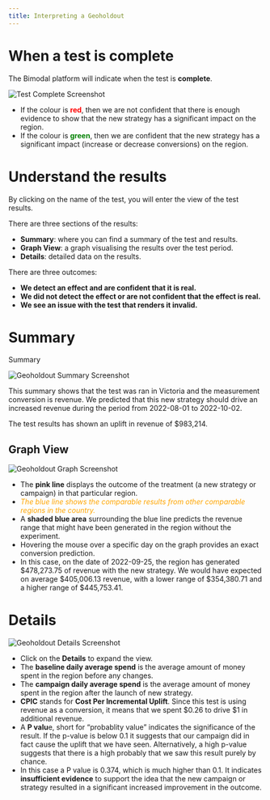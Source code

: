 ```yaml
---
title: Interpreting a Geoholdout
---
```

# When a test is complete

The Bimodal platform will indicate when the test is **complete**.

![Test Complete Screenshot](https://childish-evening-2be.notion.site/image/https%3A%2F%2Fprod-files-secure.s3.us-west-2.amazonaws.com%2Fdb2a3bd2-4ab6-4791-9fcb-408445a57de8%2F8043db1b-7f2e-42ce-b155-5a1d227bfc34%2FScreen_Shot_2023-10-31_at_11.08.49_am.png?table=block&id=2ef25804-f892-4914-acd2-760c5ca85055&spaceId=db2a3bd2-4ab6-4791-9fcb-408445a57de8&width=1450&userId=&cache=v2)

- If the colour is <span style="color:red"><b>red</b></span>, then we are not confident that there is enough evidence to show that the new strategy has a significant impact on the region.
- If the colour is <span style="color:green"><b>green</b></span>, then we are confident that the new strategy has a significant impact (increase or decrease conversions) on the region.

# Understand the results

By clicking on the name of the test, you will enter the view of the test results.

There are three sections of the results:

- **Summary**: where you can find a summary of the test and results.
- **Graph View**: a graph visualising the results over the test period.
- **Details**: detailed data on the results.

There are three outcomes:

- **We detect an effect and are confident that it is real.**
- **We did not detect the effect or are not confident that the effect is real.**
- **We see an issue with the test that renders it invalid.**

# Summary

Summary

![Geoholdout Summary Screenshot](https://childish-evening-2be.notion.site/image/https%3A%2F%2Fprod-files-secure.s3.us-west-2.amazonaws.com%2Fdb2a3bd2-4ab6-4791-9fcb-408445a57de8%2F08b63cf6-1d8a-49fd-8afd-5d471f6f5394%2FScreen_Shot_2023-10-31_at_11.18.20_am.png?table=block&id=01c708a8-975a-45fe-bfe3-3a851935b5ce&spaceId=db2a3bd2-4ab6-4791-9fcb-408445a57de8&width=1450&userId=&cache=v2)

This summary shows that the test was ran in Victoria and the measurement conversion is revenue. We predicted that this new strategy should drive an increased revenue during the period from 2022-08-01 to 2022-10-02.

The test results has shown an uplift in revenue of $983,214.

## Graph View

![Geoholdout Graph Screenshot](https://childish-evening-2be.notion.site/image/https%3A%2F%2Fprod-files-secure.s3.us-west-2.amazonaws.com%2Fdb2a3bd2-4ab6-4791-9fcb-408445a57de8%2F9ffdebbd-1f4b-4955-b547-089a56618b79%2FScreen_Shot_2023-10-31_at_11.13.33_am.png?table=block&id=74945c5e-394e-4625-98a8-eb2a1c59f528&spaceId=db2a3bd2-4ab6-4791-9fcb-408445a57de8&width=770&userId=&cache=v2)

- The **pink line** displays the outcome of the treatment (a new strategy or campaign) in that particular region.
- <span style="color:orange"><i>The blue line shows the comparable results from other comparable regions in the country. </i></span>
- A **shaded blue area** surrounding the blue line predicts the revenue range that might have been generated in the region without the experiment.
- Hovering the mouse over a specific day on the graph provides an exact conversion prediction.
- In this case, on the date of 2022-09-25, the region has generated $478,273.75 of revenue with the new strategy. We would have expected on average $405,006.13 revenue, with a lower range of $354,380.71 and a higher range of $445,753.41.

# Details

![Geoholdout Details Screenshot](https://childish-evening-2be.notion.site/image/https%3A%2F%2Fprod-files-secure.s3.us-west-2.amazonaws.com%2Fdb2a3bd2-4ab6-4791-9fcb-408445a57de8%2F3fc41438-1b3a-47a4-aea3-2ffeaf50251c%2FScreen_Shot_2023-10-31_at_11.18.53_am.png?table=block&id=61318c83-94df-4d56-b4ef-052a4ab4721d&spaceId=db2a3bd2-4ab6-4791-9fcb-408445a57de8&width=1450&userId=&cache=v2)

- Click on the **Details** to expand the view.
- The **baseline daily average spend** is the average amount of money spent in the region before any changes.
- The **campaign daily average spend** is the average amount of money spent in the region after the launch of new strategy.
- **CPIC** stands for **Cost Per Incremental Uplift**. Since this test is using revenue as a conversion, it means that we spent $0.26 to drive $1 in additional revenue.
- A **P valu**e, short for “probablity value” indicates the significance of the result. If the p-value is below 0.1 it suggests that our campaign did in fact cause the uplift that we have seen. Alternatively, a high p-value suggests that there is a high probably that we saw this result purely by chance.
- In this case a P value is 0.374, which is much higher than 0.1. It indicates **insufficient evidence** to support the idea that the new campaign or strategy resulted in a significant increased improvement in the outcome.